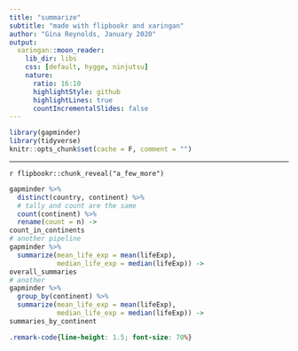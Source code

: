 ```yaml
---
title: "summarize"
subtitle: "made with flipbookr and xaringan"
author: "Gina Reynolds, January 2020"
output:
  xaringan::moon_reader:
    lib_dir: libs
    css: [default, hygge, ninjutsu]
    nature:
      ratio: 16:10
      highlightStyle: github
      highlightLines: true
      countIncrementalSlides: false
---
```


```r
library(gapminder)
library(tidyverse)
knitr::opts_chunk$set(cache = F, comment = "")
```


---

`r flipbookr::chunk_reveal("a_few_more")`

```r
gapminder %>%
  distinct(country, continent) %>% 
  # tally and count are the same
  count(continent) %>% 
  rename(count = n) ->
count_in_continents
# another pipeline
gapminder %>%
  summarize(mean_life_exp = mean(lifeExp),
            median_life_exp = median(lifeExp)) ->
overall_summaries
# another
gapminder %>%
  group_by(continent) %>% 
  summarize(mean_life_exp = mean(lifeExp),
            median_life_exp = median(lifeExp)) ->
summaries_by_continent
```



```css
.remark-code{line-height: 1.5; font-size: 70%}
```

